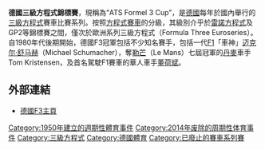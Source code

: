 '''德國三級方程式錦標賽'''，現稱為“ATS Formel 3 Cup”，是[[德國|德國]]每年於國內舉行的[[三級方程式|三級方程式]]賽車比賽系列。按照[[方程式賽車|方程式賽車]]的分級，其級別介乎於[[雷諾方程式|雷諾方程式]]及GP2等錦標賽之間，僅次於歐洲系列三級方程式（Formula Three Euroseries）。自1980年代後期開始，德國F3冠軍包括不少知名賽手，包括一代[[一级方程式赛车|F1]]「車神」[[迈克尔·舒马赫|迈克尔·舒马赫]]（Michael Schumacher），奪[[勒芒24小时耐力赛|勒芒]]（Le Mans）七屆冠軍的[[丹麥|丹麥]]車手Tom Kristensen，及首名駕駛F1賽車的華人車手[[董荷斌|董荷斌]]。

==外部連結==
*[http://www.formel3.de/ 德國F3主頁] {{Wayback|url=http://www.formel3.de/ |date=20050913093155 }} {{de}}

{{sport-stub}}

[[Category:1950年建立的週期性體育事件|Category:1950年建立的週期性體育事件]]
[[Category:2014年废除的周期性体育事件|Category:2014年废除的周期性体育事件]]
[[Category:三級方程式|Category:三級方程式]]
[[Category:德國體育|Category:德國體育]]
[[Category:已廢止的賽車系列賽|Category:已廢止的賽車系列賽]]